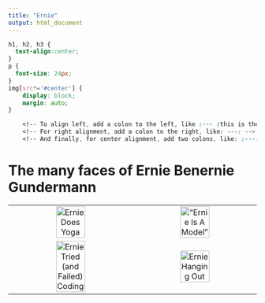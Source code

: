 ```yaml
---
title: "Ernie"
output: html_document
---
```

```css
h1, h2, h3 {
  text-align:center;
}
p {
  font-size: 24px;
}
img[src*='#center'] { 
    display: block;
    margin: auto;
}

    <!-- To align left, add a colon to the left, like :--- (this is the default) -->
    <!-- For right alignment, add a colon to the right, like: ---: -->
    <!-- And finally, for center alignment, add two colons, like: :---: -->
```

# The many faces of Ernie Benernie Gundermann

  |      
:-: | :-: 
![Ernie Does Yoga](photos/ernie7.png){width=50%} | !["Ernie Is A Model"](photos/ernie6.png){width=50%}
![Ernie Tried (and Failed) Coding](photos/ernie5.png){width=50%} | ![Ernie Hanging Out](photos/ernie1.png){width=50%}








